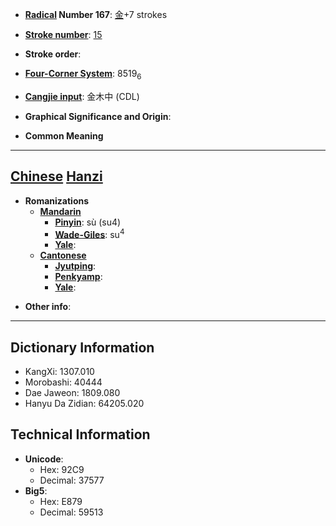* '''[[Wiktionary:Chinese radical index| Radical]] Number 167''': [[Wiktionary:Chinese radical index 金|金]]+7 strokes

* '''[[Wiktionary:Chinese total strokes index|Stroke number]]''': [[Wiktionary:Chinese total strokes index 15|15]]

* '''Stroke order''': 

* '''[[Wiktionary:Chinese four corner index|Four-Corner System]]''': 8519<sub>6</sub>

* '''[[Wiktionary:Chinese Cangjie index|Cangjie input]]''': 金木中 (CDL)

* '''Graphical Significance and Origin''': 

* '''Common Meaning'''

----

== [[Chinese]] [[Hanzi]] ==

* '''Romanizations'''
** '''[[Mandarin]]'''
*** '''[[Pinyin]]''': sù (su4)
*** '''[[Wade-Giles]]''': su<sup>4</sup>
*** '''[[Yale]]''': 
** '''[[Cantonese]]'''
*** '''[[Jyutping]]''':
*** '''[[Penkyamp]]''': 
*** '''[[Yale]]''': 

* '''Other info''': 

----

== Dictionary Information ==

* KangXi: 1307.010
* Morobashi: 40444
* Dae Jaweon: 1809.080
* Hanyu Da Zidian: 64205.020

== Technical Information ==

* '''Unicode''':
** Hex: 92C9
** Decimal: 37577
* '''Big5''':
** Hex: E879
** Decimal: 59513